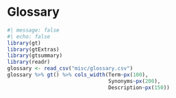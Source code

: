 # Glossary {#glossary}

```r
#| message: false
#| echo: false
library(gt)
library(gtExtras)
library(gtsummary)
library(readr)
glossary <- read_csv("misc/glossary.csv") 
glossary %>% gt() %>% cols_width(Term~px(100), 
                                 Synonyms~px(200),
                                 Description~px(150))
```
